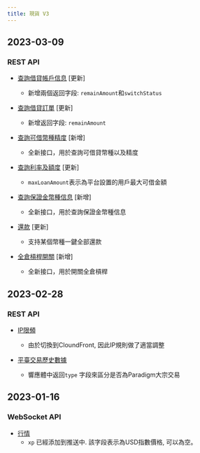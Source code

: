 ```yaml
---
title: 現貨 V3
---
```

## 2023-03-09
### REST API
* [查詢借貸帳戶信息](../spot/margin/account) [更新]
    * 新增兩個返回字段: `remainAmount`和`switchStatus`

* [查詢借貸訂單](../spot/margin/borrow-history) [更新]
    * 新增返回字段: `remainAmount`

* [查詢可借幣種精度](../spot/margin/borrowable-coin) [新增]
    * 全新接口，用於查詢可借貸幣種以及精度

* [查詢利率及額度](../spot/margin/interest) [更新]
    * `maxLoanAmount`表示為平台設置的用戶最大可借金額

* [查詢保證金幣種信息](../spot/margin/margin-data) [新增]
    * 全新接口，用於查詢保證金幣種信息

* [還款](../spot/margin/repay) [更新]
    * 支持某個幣種一鍵全部還款

* [全倉槓桿開關](../spot/margin/toggle) [新增]
    * 全新接口，用於開關全倉槓桿

## 2023-02-28
### REST API
* [IP限頻](../spot/rate-limit#ip-rate-limit)
    * 由於切換到CloundFront, 因此IP規則做了適當調整

* [平臺交易歷史數據](../spot/public/recent-trade)
    * 響應體中返回`type` 字段來區分是否為Paradigm大宗交易

## 2023-01-16
### WebSocket API
* [行情](../spot/ws-public/ticker)
    * `xp` 已經添加到推送中. 該字段表示為USD指數價格, 可以為空。